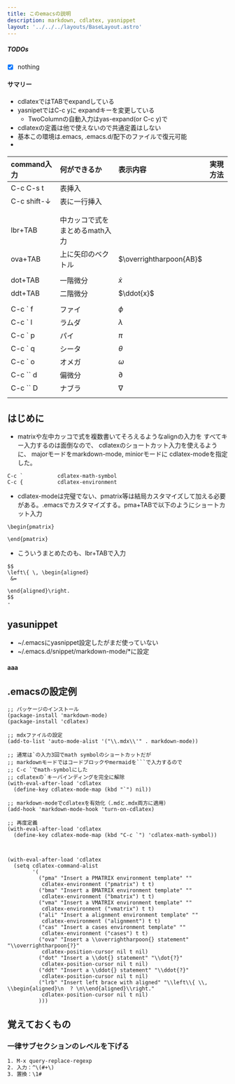```yaml
---
title: このemacsの説明
description: markdown, cdlatex, yasnippet
layout: '../../../layouts/BaseLayout.astro'
---
```



<StandardStyle />

##### TODOs

 - [x] nothing

#### サマリー
- cdlatexではTABでexpandしている
- yasnipetではC-c yに expandキーを変更している
  - TwoColumnの自動入力はyas-expand(or C-c y)で
- cdlatexの定義は他で使えないので共通定義はしない
- 基本この環境は.emacs, .emacs.d/配下のファイルで復元可能
- 



#### 
| command入力　 | 何ができるか                   |表示内容| 実現方法|
|:--------------|:-------------------------------|:------------------|-------------|
| C-c C-s t     | 表挿入                         ||
| C-c shift-↓   | 表に一行挿入                   ||
|               |                                ||
|               |                                ||
| lbr+TAB       | 中カッコで式をまとめるmath入力 ||
| ova+TAB       | 上に矢印のベクトル             |$\overrightharpoon{AB}$|
|               |                                ||
| dot+TAB       | 一階微分                       |$\dot{x}$|
| ddt+TAB       | 二階微分                       |$\ddot{x}$|
|               |                                ||
| C-c ` f       | ファイ                         |$\phi$  |
| C-c ` l       | ラムダ                         |$\lambda$  |
| C-c ` p       | パイ                           |$\pi$        |
| C-c ` q       | シータ                         |$\theta$|
| C-c ` o       | オメガ                         |$\omega$|
| C-c `` d      | 偏微分                         |$\partial$  |
| C-c `` D      | ナブラ                         |$\nabla$  |
|               |                                |                 |




## はじめに
- matrixや左中カッコで式を複数書いてそろえるようなalignの入力を
すべてキー入力するのは面倒なので、
cdlatexのショートカット入力を使えるように、
majorモードをmarkdown-mode, miniorモードに
cdlatex-modeを指定した。
```text
C-c `           cdlatex-math-symbol
C-c {           cdlatex-environment
```
- cdlatex-modeは完璧でない、pmatrix等は結局カスタマイズして加える必要がある。.emacsでカスタマイズする。pma+TABで以下のようにショートカット入力
```text
\begin{pmatrix}

\end{pmatrix}
```
- こういうまとめたのも、lbr+TABで入力
```text
$$
\left\{ \, \begin{aligned}
 &=
   
\end{aligned}\right.
$$
- 
```

## yasunippet

- ~/.emacsにyasnippet設定したがまだ使っていない
- ~/.emacs.d/snippet/markdown-mode/*に設定


#### aaa ####

## .emacsの設定例

```text
;; パッケージのインストール
(package-install 'markdown-mode)
(package-install 'cdlatex)

;; mdxファイルの設定
(add-to-list 'auto-mode-alist '("\\.mdx\\'" . markdown-mode))

;; 通常は`の入力3回でmath symbolのショートカットだが
;; markdownモードではコードブロックやmermaidを```で入力するので
;; C-c `でmath-symbolにした
;; cdlatexの`キーバインディングを完全に解除
(with-eval-after-load 'cdlatex
  (define-key cdlatex-mode-map (kbd "`") nil))

;; markdown-modeでcdlatexを有効化（.mdと.mdx両方に適用）
(add-hook 'markdown-mode-hook 'turn-on-cdlatex)

;; 再度定義
(with-eval-after-load 'cdlatex
  (define-key cdlatex-mode-map (kbd "C-c `") 'cdlatex-math-symbol))



(with-eval-after-load 'cdlatex
  (setq cdlatex-command-alist
        '(
          ("pma" "Insert a PMATRIX environment template" ""
           cdlatex-environment ("pmatrix") t t)
          ("bma" "Insert a BMATRIX environment template" ""
           cdlatex-environment ("bmatrix") t t)
          ("vma" "Insert a VMATRIX environment template" ""
           cdlatex-environment ("vmatrix") t t)
          ("ali" "Insert a alignment environment template" ""
           cdlatex-environment ("alignment") t t)
          ("cas" "Insert a cases environment template" ""
           cdlatex-environment ("cases") t t)
          ("ova" "Insert a \\overrightharpoon{} statement" "\\overrightharpoon{?}"
           cdlatex-position-cursor nil t nil)
          ("dot" "Insert a \\dot{} statement" "\\dot{?}"
           cdlatex-position-cursor nil t nil)
          ("ddt" "Insert a \\ddot{} statement" "\\ddot{?}"
           cdlatex-position-cursor nil t nil)
          ("lrb" "Insert left brace with aligned" "\\left\\{ \\, \\begin{aligned}\n  ? \n\\end{aligned}\\right."
           cdlatex-position-cursor nil t nil)
          )))
```

## 覚えておくもの

### 一律サブセクションのレベルを下げる
```txt
1. M-x query-replace-regexp
2. 入力：^\(#+\)
3. 置換：\1#
```
